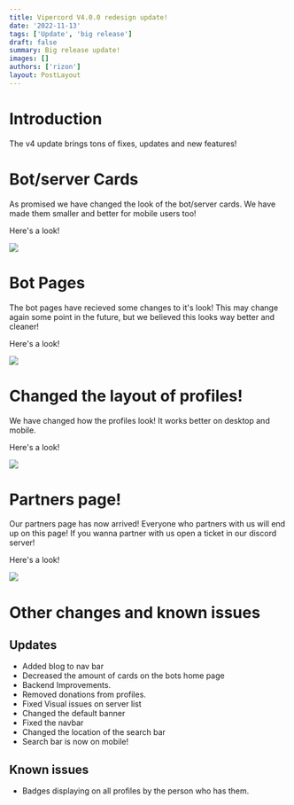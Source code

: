 ```yaml
---
title: Vipercord V4.0.0 redesign update!
date: '2022-11-13'
tags: ['Update', 'big release']
draft: false
summary: Big release update!
images: []
authors: ['rizon']
layout: PostLayout
---
```


# Introduction

The v4 update brings tons of fixes, updates and new features!

# Bot/server Cards

As promised we have changed the look of the bot/server cards. We have made them smaller and better for mobile users too!

Here's a look!

![](https://i.imgur.com/uYp51WW.png)

# Bot Pages

The bot pages have recieved some changes to it's look! This may change again some point in the future, but we believed this looks way better and cleaner!

Here's a look!

![](https://i.imgur.com/1YITB5M.png)

# Changed the layout of profiles!

We have changed how the profiles look! It works better on desktop and mobile.

Here's a look!

![](https://i.imgur.com/rannw0n.png)

# Partners page!

Our partners page has now arrived! Everyone who partners with us will end up on this page! If you wanna partner with us open a ticket in our discord server!

Here's a look!

![](https://i.imgur.com/8OXz8BI.png)

# Other changes and known issues

## Updates

- Added blog to nav bar
- Decreased the amount of cards on the bots home page
- Backend Improvements.
- Removed donations from profiles.
- Fixed Visual issues on server list
- Changed the default banner
- Fixed the navbar
- Changed the location of the search bar
- Search bar is now on mobile!

## Known issues

- Badges displaying on all profiles by the person who has them.

